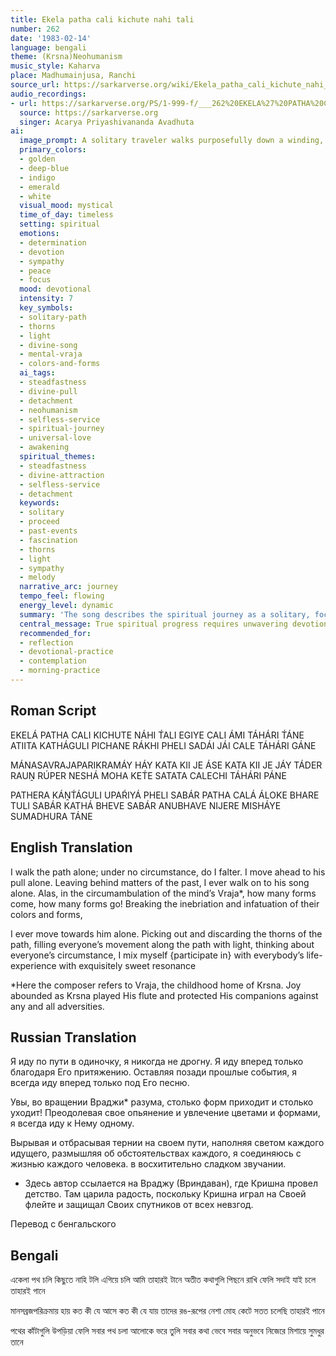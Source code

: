 ```yaml
---
title: Ekela patha cali kichute nahi tali
number: 262
date: '1983-02-14'
language: bengali
theme: (Krsna)Neohumanism
music_style: Kaharva
place: Madhumainjusa, Ranchi
source_url: https://sarkarverse.org/wiki/Ekela_patha_cali_kichute_nahi_tali
audio_recordings:
- url: https://sarkarverse.org/PS/1-999-f/___262%20EKELA%27%20PATHA%20CALI.mp3
  source: https://sarkarverse.org
  singer: Acarya Priyashivananda Avadhuta
ai:
  image_prompt: A solitary traveler walks purposefully down a winding, indigo-hued path that is increasingly illuminated by an intense, glowing golden light on the horizon. The traveler radiates a soft, internal white light, actively dissolving thorny obstacles (represented by abstract dark emerald and black shapes) from the ground ahead and beside them, symbolically clearing the collective path. The visual tone is mystical and determined, blending the rugged earth with a celestial, compelling force, rendered with cinematic lighting and hyper-detailed realism.
  primary_colors:
  - golden
  - deep-blue
  - indigo
  - emerald
  - white
  visual_mood: mystical
  time_of_day: timeless
  setting: spiritual
  emotions:
  - determination
  - devotion
  - sympathy
  - peace
  - focus
  mood: devotional
  intensity: 7
  key_symbols:
  - solitary-path
  - thorns
  - light
  - divine-song
  - mental-vraja
  - colors-and-forms
  ai_tags:
  - steadfastness
  - divine-pull
  - detachment
  - neohumanism
  - selfless-service
  - spiritual-journey
  - universal-love
  - awakening
  spiritual_themes:
  - steadfastness
  - divine-attraction
  - selfless-service
  - detachment
  keywords:
  - solitary
  - proceed
  - past-events
  - fascination
  - thorns
  - light
  - sympathy
  - melody
  narrative_arc: journey
  tempo_feel: flowing
  energy_level: dynamic
  summary: 'The song describes the spiritual journey as a solitary, focused walk guided only by the pull and song of the Divine, requiring the aspirant to leave past attachments and fleeting fascinations behind. This intense personal devotion is seamlessly integrated with action: the traveler actively removes obstacles for others, illuminates their paths, and merges their being with humanity through universal love and sympathy, harmonizing with the sweet Divine melody.'
  central_message: True spiritual progress requires unwavering devotion and determination, coupled with active selfless service to humanity, dissolving personal obstacles while illuminating the path for all.
  recommended_for:
  - reflection
  - devotional-practice
  - contemplation
  - morning-practice
---
```


## Roman Script

EKELÁ PATHA CALI KICHUTE NÁHI T́ALI
EGIYE CALI ÁMI TÁHÁRI T́ÁNE
ATIITA KATHÁGULI PICHANE RÁKHI PHELI
SADÁI JÁI CALE TÁHÁRI GÁNE

MÁNASAVRAJAPARIKRAMÁY HÁY
KATA KII JE ÁSE KATA KII JE JÁY
TÁDER RAUṊ RÚPER NESHÁ MOHA KET́E
SATATA CALECHI TÁHÁRI PÁNE

PATHERA KÁṊT́ÁGULI UPAŔIYÁ PHELI
SABÁR PATHA CALÁ ÁLOKE BHARE TULI
SABÁR KATHÁ BHEVE SABÁR ANUBHAVE
NIJERE MISHÁYE SUMADHURA TÁNE

## English Translation

I walk the path alone;
under no circumstance, do I falter.
I move ahead to his pull alone.
Leaving behind matters of the past,
I ever walk on to his song alone.
Alas, in the circumambulation of the mind’s Vraja*,
how many forms come, how many forms go!
Breaking the inebriation
and infatuation of their colors and forms,

I ever move towards him alone.
Picking out and discarding the thorns of the path,
filling everyone’s movement along the path with light,
thinking about everyone’s circumstance,
I mix myself {participate in} with everybody’s
life-experience with exquisitely sweet resonance



*Here the composer refers to Vraja,
the childhood home of Krsna.
Joy abounded as Krsna played His flute and protected
His companions against any and all adversities.

## Russian Translation

Я иду по пути в одиночку, я никогда не дрогну.
Я иду вперед только благодаря Его притяжению.
Оставляя позади прошлые события,
я всегда иду вперед только под Его песню.

Увы, во вращении Враджи* разума,
столько форм приходит и столько уходит!
Преодолевая свое опьянение
и увлечение цветами и формами,
я всегда иду к Нему одному.

Вырывая и отбрасывая тернии на своем пути,
наполняя светом каждого идущего,
размышляя об обстоятельствах каждого,
я соединяюсь с жизнью каждого человека.
в восхитительно сладком звучании.

* Здесь автор ссылается на Враджу (Вриндаван),
где Кришна провел детство. Там царила радость,
поскольку Кришна играл на Своей флейте
и защищал Своих спутников от всех невзгод.

Перевод с бенгальского

## Bengali

একেলা পথ চলি কিছুতে নাহি টলি 
এগিয়ে চলি আমি তাহারই টানে
অতীত কথাগুলি পিছনে রাখি ফেলি 
সদাই যাই চলে তাহারই গানে

মানসব্রজপরিক্রমায় হায় 
কত কী যে আসে কত কী যে যায়
তাদের রঙ-রূপের নেশা মোহ কেটে 
সতত চলেছি তাহারই পানে

পথের কাঁটাগুলি উপড়িয়া ফেলি 
সবার পথ চলা আলোকে ভরে তুলি
সবার কথা ভেবে সবার অনুভবে 
নিজেরে মিশায়ে সুমধুর তানে
